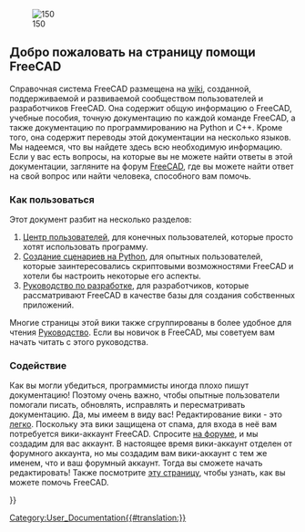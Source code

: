 <languages/>
{{Docnav/ru
|
|[[About_FreeCAD/ru|О FreeCAD]]
}}

[[Image:Crystal_Clear_app_tutorials.png|right|150]]

<span id="Welcome_to_the_FreeCAD_on-line_help"></span>
== Добро пожаловать на страницу помощи FreeCAD ==

Справочная система FreeCAD размещена на [http://wiki.freecad.org wiki], созданной, поддерживаемой и развиваемой сообществом пользователей и разработчиков FreeCAD. Она содержит общую информацию о FreeCAD, учебные пособия, точную документацию по каждой команде FreeCAD, а также документацию по программированию на Python и C++. Кроме того, она содержит переводы этой документации на несколько языков. Мы надеемся, что вы найдете здесь всю необходимую информацию. Если у вас есть вопросы, на которые вы не можете найти ответы в этой документации, загляните на форум [http://forum.freecadweb.org/index.php FreeCAD], где вы можете найти ответ на свой вопрос или найти человека, способного вам помочь.

<span id="How_to_use"></span>
=== Как пользоваться ===

Этот документ разбит на несколько разделов:
# [[User_hub/ru|Центр пользователей]], для конечных пользователей, которые просто хотят использовать программу.
# [[Power_users hub/ru|Создание сценариев на Python]], для опытных пользователей, которые заинтересовались скриптовыми возможностями FreeCAD и хотели бы настроить некоторые его аспекты.
# [[Developer_hub/ru|Руководство по разработке]], для разработчиков, которые рассматривают FreeCAD в качестве базы для создания собственных приложений.

Многие страницы этой вики также сгруппированы в более удобное для чтения [[Manual/ru|Руководство]]. Если вы новичок в FreeCAD, мы советуем вам начать читать с этого руководства.

<span id="Contribute"></span>
=== Содействие ===

Как вы могли убедиться, программисты иногда плохо пишут документацию! Поэтому очень важно, чтобы опытные пользователи помогали писать, обновлять, исправлять и пересматривать документацию. Да, мы имеем в виду вас! Редактирование вики - это [https://www.mediawiki.org/wiki/Help:Formatting легко]. Поскольку эта вики защищена от спама, для входа в неё вам потребуется вики-аккаунт FreeCAD. Спросите [https://forum.freecad.org/viewtopic.php?t=6830 на форуме], и мы создадим для вас аккаунт. В настоящее время вики-аккаунт отделен от форумного аккаунта, но мы создадим вам вики-аккаунт с тем же именем, что и ваш форумный аккаунт. Тогда вы сможете начать редактировать!  Также посмотрите [http://www.freecadweb.org/wiki/index.php?title=Help_FreeCAD эту страницу], чтобы узнать, как вы можете помочь FreeCAD.

{{Docnav/ru
|
|[[About_FreeCAD/ru|О FreeCAD]]
}}

{{Userdocnavi{{#translation:}}}}
[[Category:User_Documentation{{#translation:}}]]